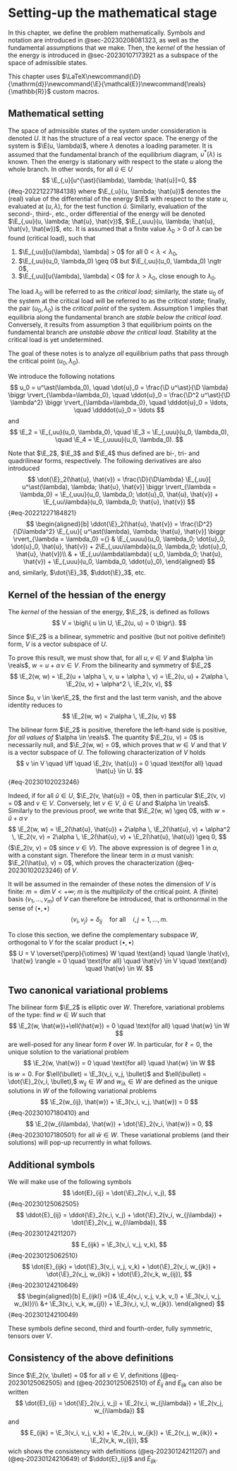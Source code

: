 # Setting-up the mathematical stage {#sec-20230402152824}

In this chapter, we define the problem mathematically. Symbols and notation are introduced in @sec-20230208081323, as well as the fundamental assumptions that we make. Then, the *kernel* of the hessian of the energy is introduced in @sec-20230107173921 as a subspace of the space of admissible states.

This chapter uses $\LaTeX\newcommand{\D}{\mathrm{d}}\newcommand{\E}{\mathcal{E}}\newcommand{\reals}{\mathbb{R}}$ custom macros.

## Mathematical setting {#sec-20230208081323}

The space of admissible states of the system under consideration is denoted $U$. It has the structure of a real vector space. The energy of the system is $\E(u, \lambda)$, where $\lambda$ denotes a loading parameter. It is assumed that the fundamental branch of the equilibrium diagram, $u^\ast(\lambda)$ is known. Then the energy is stationary with respect to the state $u$ along the whole branch. In other words, for all $\hat{u} \in U$
$$
\E_{,u}[u^{\ast}(\lambda), \lambda; \hat{u}]=0,
$$ {#eq-20221227184138}
where $\E_{,u}(u, \lambda; \hat{u})$ denotes the (real) value of the differential of the energy $\E$ with respect to the state $u$, evaluated at $(u, \lambda)$, for the test function $\hat{u}$. Similarly, evaluation of the second-, third-, etc., order differential of the energy will be denoted $\E_{,uu}(u, \lambda; \hat{u}, \hat{v})$, $\E_{,uuu}(u, \lambda; \hat{u}, \hat{v}, \hat{w})$, etc. It is assumed that a finite value $\lambda_0 > 0$ of $\lambda$ can be found (critical load), such that

1. $\E_{,uu}[u(\lambda), \lambda] > 0$ for all $0 < \lambda < \lambda_0$,
2. $\E_{,uu}(u_0, \lambda_0) \geq 0$ but $\E_{,uu}(u_0, \lambda_0) \ngtr 0$,
3. $\E_{,uu}[u(\lambda), \lambda] < 0$ for $\lambda > \lambda_0$, close enough to $\lambda_0$.

The load $\lambda_0$ will be referred to as the *critical load*; similarly, the state $u_0$ of the system at the critical load will be referred to as the *critical state*; finally, the pair $(u_0, \lambda_0)$ is the *critical point* of the system. Assumption 1 implies that equilibria along the fundamental branch are *stable below the critical load*. Conversely, it results from assumption 3 that equilibrium points on the fundamental branch are *unstable above the critical load*. Stability at the critical load is yet undetermined.

The goal of these notes is to analyze *all* equilibrium paths that pass through the critical point $(u_0, \lambda_0)$.

We introduce the following notations
$$
u_0 = u^\ast(\lambda_0), \quad \dot{u}_0 = \frac{\D u^\ast}{\D \lambda} \biggr \rvert_{\lambda=\lambda_0}, \quad \ddot{u}_0 = \frac{\D^2 u^\ast}{\D \lambda^2} \biggr \rvert_{\lambda=\lambda_0}, \quad \dddot{u}_0 = \ldots, \quad \ddddot{u}_0 = \ldots
$$
and
$$
\E_2 = \E_{,uu}(u_0, \lambda_0), \quad \E_3 = \E_{,uuu}(u_0, \lambda_0), \quad \E_4 = \E_{,uuuu}(u_0, \lambda_0).
$$

Note that $\E_2$, $\E_3$ and $\E_4$ thus defined are bi-, tri- and quadrilinear forms, respectively. The following derivatives are also introduced
$$
\dot{\E}_2(\hat{u}, \hat{v}) = \frac{\D}{\D\lambda} \E_{,uu}[ u^\ast(\lambda), \lambda; \hat{u}, \hat{v}] \biggr \rvert_{\lambda = \lambda_0}
= \E_{,uuu}(u_0, \lambda_0; \dot{u}_0, \hat{u}, \hat{v}) + \E_{,uu\lambda}(u_0, \lambda_0; \hat{u}, \hat{v})
$${#eq-20221227184821}
$$
\begin{aligned}[b]
\ddot{\E}_2(\hat{u}, \hat{v}) = \frac{\D^2}{\D\lambda^2} \E_{,uu}[ u^\ast(\lambda), \lambda; \hat{u}, \hat{v}] \biggr \rvert_{\lambda = \lambda_0}
={} & \E_{,uuuu}(u_0, \lambda_0; \dot{u}_0, \dot{u}_0, \hat{u}, \hat{v}) + 2\E_{,uuu\lambda}(u_0, \lambda_0; \dot{u}_0, \hat{u}, \hat{v})\\
& + \E_{,uu\lambda\lambda}( u_0, \lambda_0; \hat{u}, \hat{v}) + \E_{,uuu}(u_0, \lambda_0, \ddot{u}_0),
\end{aligned}
$$
and, similarly, $\dot{\E}_3$, $\ddot{\E}_3$, etc.

## Kernel of the hessian of the energy {#sec-20230107173921}

The *kernel* of the hessian of the energy, $\E_2$, is defined as follows
$$
V = \bigl\{ u \in U, \E_2(u, u) = 0 \bigr\}.
$$

Since $\E_2$ is a bilinear, symmetric and positive (but not poitive definite!) form, $V$ is a vector subspace of $U$.

To prove this result, we must show that, for all $u, v \in V$ and $\alpha \in \reals$, $w = u + \alpha \, v \in V$. From the bilinearity and symmetry of $\E_2$
$$
\E_2(w, w) = \E_2(u + \alpha \, v, u + \alpha \, v) = \E_2(u, u) + 2\alpha \, \E_2(u, v) + \alpha^2 \, \E_2(v, v),
$$

Since $u, v \in \ker\E_2$, the first and the last term vanish, and the above identity reduces to
$$
\E_2(w, w) = 2\alpha \, \E_2(u, v)
$$

The bilinear form $\E_2$ is positive, therefore the left-hand side is positive, *for all values of* $\alpha \in \reals$. The quantity $\E_2(u, v) = 0$ is necessarily null, and $\E_2(w, w) = 0$, which proves that $w \in V$ and that $V$ is a vector subspace of $U$. The following characterization of $V$ holds
$$
v \in V \quad \iff \quad \E_2(v, \hat{u}) = 0 \quad \text{for all} \quad \hat{u} \in U.
$$ {#eq-20230102023246}

Indeed, if for all $\hat{u} \in U$, $\E_2(v, \hat{u}) = 0$, then in particular $\E_2(v, v) = 0$ and $v \in V$. Conversely, let $v \in V$, $\hat{u} \in U$ and $\alpha \in \reals$. Similarly to the previous proof, we write that $\E_2(w, w) \geq 0$, with $w = \hat{u} + \alpha \, v$
$$
\E_2(w, w) = \E_2(\hat{u}, \hat{u}) + 2\alpha \, \E_2(\hat{u}, v) + \alpha^2 \, \E_2(v, v) = 2\alpha \, \E_2(\hat{u}, v) + \E_2(\hat{u}, \hat{u}) \geq 0,
$$
($\E_2(v, v) = 0$ since $v \in V$). The above expression is of degree 1 in $\alpha$, with a constant sign. Therefore the linear term in $\alpha$ must vanish: $\E_2(\hat{u}, v) = 0$, which proves the characterization (@eq-20230102023246) of $V$.

It will be assumed in the remainder of these notes the dimension of $V$ is finite: $m = \dim V < +\infty$; $m$ is the *multiplicity* of the critical point. A (finite) basis $(v_1, \ldots, v_m)$ of $V$ can therefore be introduced, that is orthonormal in the sense of $\langle \bullet, \bullet \rangle$
$$
\langle v_i, v_j \rangle = \delta_{ij} \quad \text{for all} \quad i, j = 1, \ldots, m.
$$

To close this section, we define the complementary subspace $W$, orthogonal to $V$ for the scalar product $\langle \bullet, \bullet \rangle$
$$
U = V \overset{\perp}{\otimes} W \quad \text{and} \quad \langle \hat{v}, \hat{w} \rangle = 0 \quad \text{for all} \quad \hat{v} \in V \quad \text{and} \quad \hat{w} \in W.
$$

## Two canonical variational problems

The bilinear form $\E_2$ is elliptic over $W$. Therefore, variational problems of the type: find $w \in W$ such that
$$
\E_2(w, \hat{w})+\ell(\hat{w}) = 0 \quad \text{for all} \quad \hat{w} \in W
$$
are well-posed for any linear form $\ell$ over $W$. In particular, for $\ell=0$, the unique solution to the variational
problem
$$
\E_2(w, \hat{w}) = 0 \quad \text{for all} \quad \hat{w} \in W
$$
is $w = 0$. For $\ell(\bullet) = \E_3(v_i, v_j, \bullet)$ and $\ell(\bullet) = \dot{\E}_2(v_i, \bullet),$ $w_{ij} \in W$
and $w_{i\lambda} \in W$ are defined as the unique solutions in $W$ of the following variational problems
$$
\E_2(w_{ij}, \hat{w}) + \E_3(v_i, v_j, \hat{w}) = 0
$$ {#eq-20230107180410}
and
$$
\E_2(w_{i\lambda}, \hat{w}) + \dot{\E}_2(v_i, \hat{w}) = 0,
$$ {#eq-20230107180501}
for all $\hat{w} \in W$. These variational problems (and their solutions) will pop-up recurrently in what follows.

## Additional symbols {#sec-20230528173310}

We will make use of the following symbols
$$
\dot{E}_{ij} = \dot{\E}_2(v_i, v_j),
$$ {#eq-20230125062505}
$$
\ddot{E}_{ij} = \ddot{\E}_2(v_i, v_j) + \dot{\E}_2(v_i, w_{j\lambda}) + \dot{\E}_2(v_j, w_{i\lambda}),
$$ {#eq-20230124211207}
$$
E_{ijk} = \E_3(v_i, v_j, v_k),
$$ {#eq-20230125062510}
$$
\dot{E}_{ijk} = \dot{\E}_3(v_i, v_j, v_k) + \dot{\E}_2(v_i, w_{jk}) + \dot{\E}_2(v_j, w_{ik}) + \dot{\E}_2(v_k, w_{ij}),
$$ {#eq-20230124210649}
$$
\begin{aligned}[b]
E_{ijkl} ={}& \E_4(v_i, v_j, v_k, v_l) + \E_3(v_i, v_j, w_{kl})\\
&+ \E_3(v_i, v_k, w_{jl}) + \E_3(v_i, v_l, w_{jk}).
\end{aligned}
$$ {#eq-20230124210049}

These symbols define second, third and fourth-order, fully symmetric, tensors over $V$.

::: {.callout-note}
## Consistency of the above definitions

Since $\E_2(v, \bullet) = 0$ for all $v \in V$, definitions (@eq-20230125062505) and (@eq-20230125062510) of $\dot{E}_{ij}$ and
$E_{ijk}$ can also be written
$$
\dot{E}_{ij} = \dot{\E}_2(v_i, v_j) + \E_2(v_i, w_{j\lambda}) + \E_2(v_j, w_{i\lambda})
$$
and
$$
E_{ijk} = \E_3(v_i, v_j, v_k)  + \E_2(v_i, w_{jk}) + \E_2(v_j, w_{ik}) + \E_2(v_k, w_{ij}),
$$
wich shows the consistency with definitions (@eq-20230124211207) and (@eq-20230124210649) of $\ddot{E}_{ij}$ and $\dot{E}_{ijk}$.
:::
